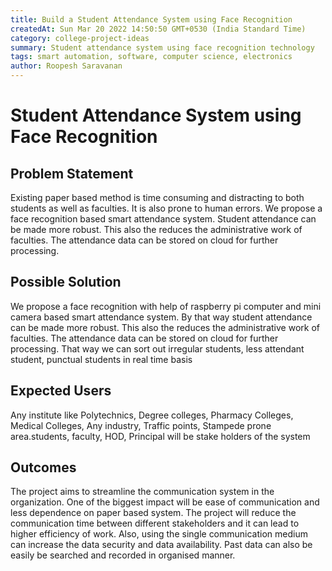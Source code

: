 ```yaml
---
title: Build a Student Attendance System using Face Recognition
createdAt: Sun Mar 20 2022 14:50:50 GMT+0530 (India Standard Time)
category: college-project-ideas
summary: Student attendance system using face recognition technology
tags: smart automation, software, computer science, electronics
author: Roopesh Saravanan
---
```


# Student Attendance System using Face Recognition

## Problem Statement

Existing paper based method is time consuming and distracting to both students as well as faculties. It is also prone to human errors. We propose a face recognition based smart attendance system. Student attendance can be made more robust. This also the reduces the administrative work of faculties. The attendance data can be stored on cloud for further processing.

## Possible Solution

We propose a face recognition with help of raspberry pi computer and mini camera based smart attendance system. By that way student attendance can be made more robust. This also the reduces the administrative work of faculties. The attendance data can be stored on cloud for further processing. That way we can sort out irregular students, less attendant student, punctual students in real time basis

## Expected Users

Any institute like Polytechnics, Degree colleges, Pharmacy Colleges, Medical Colleges, Any industry, Traffic points, Stampede prone area.students, faculty, HOD, Principal will be stake holders of the system

## Outcomes

The project aims to streamline the communication system in the organization. One of the biggest impact will be ease of communication and less dependence on paper based system. The project will reduce the communication time between different stakeholders and it can lead to higher efficiency of work. Also, using the single communication medium can increase the data security and data availability. Past data can also be easily be searched and recorded in organised manner.
